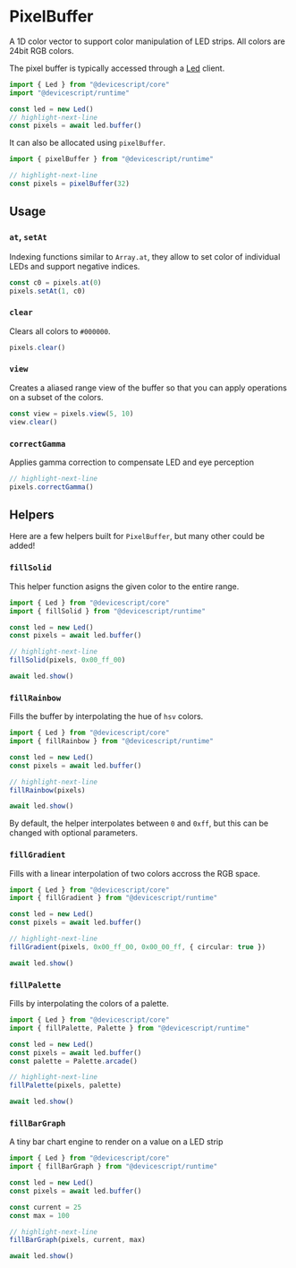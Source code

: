 # PixelBuffer

A 1D color vector to support color manipulation of LED strips. All colors are 24bit RGB colors.

The pixel buffer is typically accessed through a [Led](/api/clients/led) client.

```ts
import { Led } from "@devicescript/core"
import "@devicescript/runtime"

const led = new Led()
// highlight-next-line
const pixels = await led.buffer()
```

It can also be allocated using `pixelBuffer`.

```ts
import { pixelBuffer } from "@devicescript/runtime"

// highlight-next-line
const pixels = pixelBuffer(32)
```

## Usage

### `at`, `setAt`

Indexing functions similar to `Array.at`, they allow to set color of individual LEDs and support negative indices.

```ts skip
const c0 = pixels.at(0)
pixels.setAt(1, c0)
```

### `clear`

Clears all colors to `#000000`.

```ts skip
pixels.clear()
```

### `view`

Creates a aliased range view of the buffer so that you can apply operations on a subset of the colors.

```ts skip
const view = pixels.view(5, 10)
view.clear()
```

### `correctGamma`

Applies gamma correction to compensate LED and eye perception

```ts skip
// highlight-next-line
pixels.correctGamma()
```

## Helpers

Here are a few helpers built for `PixelBuffer`, but many other could be added!

### `fillSolid`

This helper function asigns the given color to the entire range.

```ts
import { Led } from "@devicescript/core"
import { fillSolid } from "@devicescript/runtime"

const led = new Led()
const pixels = await led.buffer()

// highlight-next-line
fillSolid(pixels, 0x00_ff_00)

await led.show()
```

### `fillRainbow`

Fills the buffer by interpolating the hue of `hsv` colors.

```ts
import { Led } from "@devicescript/core"
import { fillRainbow } from "@devicescript/runtime"

const led = new Led()
const pixels = await led.buffer()

// highlight-next-line
fillRainbow(pixels)

await led.show()
```

By default, the helper interpolates between `0` and `0xff`,
but this can be changed with optional parameters.

### `fillGradient`

Fills with a linear interpolation of two colors accross the RGB space.

```ts
import { Led } from "@devicescript/core"
import { fillGradient } from "@devicescript/runtime"

const led = new Led()
const pixels = await led.buffer()

// highlight-next-line
fillGradient(pixels, 0x00_ff_00, 0x00_00_ff, { circular: true })

await led.show()
```

### `fillPalette`

Fills by interpolating the colors of a palette.

```ts
import { Led } from "@devicescript/core"
import { fillPalette, Palette } from "@devicescript/runtime"

const led = new Led()
const pixels = await led.buffer()
const palette = Palette.arcade()

// highlight-next-line
fillPalette(pixels, palette)

await led.show()
```

### `fillBarGraph`

A tiny bar chart engine to render on a value on a LED strip

```ts
import { Led } from "@devicescript/core"
import { fillBarGraph } from "@devicescript/runtime"

const led = new Led()
const pixels = await led.buffer()

const current = 25
const max = 100

// highlight-next-line
fillBarGraph(pixels, current, max)

await led.show()
```
